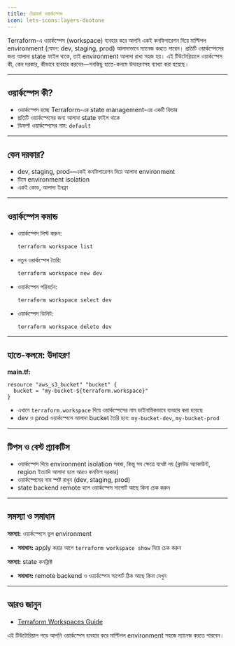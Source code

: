 ```yaml
---
title: টেরাফর্ম ওয়ার্কস্পেস
icon: lets-icons:layers-duotone
---
```


Terraform-এ ওয়ার্কস্পেস (workspace) ব্যবহার করে আপনি একই কনফিগারেশন দিয়ে মাল্টিপল environment (যেমন: dev, staging, prod) আলাদাভাবে ম্যানেজ করতে পারেন। প্রতিটি ওয়ার্কস্পেসের জন্য আলাদা state ফাইল থাকে, তাই environment আলাদা রাখা সহজ হয়। এই টিউটোরিয়ালে ওয়ার্কস্পেস কী, কেন দরকার, কীভাবে ব্যবহার করবেন—সবকিছু হাতে-কলমে উদাহরণসহ ব্যাখ্যা করা হয়েছে।

---

## ওয়ার্কস্পেস কী?

- ওয়ার্কস্পেস হচ্ছে Terraform-এর state management-এর একটি ফিচার
- প্রতিটি ওয়ার্কস্পেসের জন্য আলাদা state ফাইল থাকে
- ডিফল্ট ওয়ার্কস্পেসের নাম: `default`

---

## কেন দরকার?

- dev, staging, prod—একই কনফিগারেশন দিয়ে আলাদা environment
- টিমে environment isolation
- একই কোড, আলাদা ইনফ্রা

---

## ওয়ার্কস্পেস কমান্ড

- ওয়ার্কস্পেস লিস্ট করুন:
  ```sh
  terraform workspace list
  ```
- নতুন ওয়ার্কস্পেস তৈরি:
  ```sh
  terraform workspace new dev
  ```
- ওয়ার্কস্পেস পরিবর্তন:
  ```sh
  terraform workspace select dev
  ```
- ওয়ার্কস্পেস ডিলিট:
  ```sh
  terraform workspace delete dev
  ```

---

## হাতে-কলমে: উদাহরণ

**main.tf:**
```hcl
resource "aws_s3_bucket" "bucket" {
  bucket = "my-bucket-${terraform.workspace}"
}
```

- এখানে `terraform.workspace` দিয়ে ওয়ার্কস্পেসের নাম ডাইনামিকভাবে ব্যবহার করা হয়েছে
- dev ও prod ওয়ার্কস্পেসে আলাদা bucket তৈরি হবে: `my-bucket-dev`, `my-bucket-prod`

---

## টিপস ও বেস্ট প্র্যাকটিস

- ওয়ার্কস্পেস দিয়ে environment isolation সহজ, কিন্তু সব ক্ষেত্রে যথেষ্ট নয় (ক্লাউড অ্যাকাউন্ট, region ইত্যাদি আলাদা হলে আরও কনফিগ দরকার)
- ওয়ার্কস্পেসের নাম স্পষ্ট রাখুন (dev, staging, prod)
- state backend remote হলে ওয়ার্কস্পেস সাপোর্ট আছে কিনা চেক করুন

---

## সমস্যা ও সমাধান

**সমস্যা:** ওয়ার্কস্পেসে ভুল environment
- **সমাধান:** apply করার আগে `terraform workspace show` দিয়ে চেক করুন

**সমস্যা:** state কনফ্লিক্ট
- **সমাধান:** remote backend ও ওয়ার্কস্পেস সাপোর্ট ঠিক আছে কিনা দেখুন

---

## আরও জানুন
- [Terraform Workspaces Guide](https://developer.hashicorp.com/terraform/language/state/workspaces)

এই টিউটোরিয়াল পড়ে আপনি ওয়ার্কস্পেস ব্যবহার করে মাল্টিপল environment সহজে ম্যানেজ করতে পারবেন।
